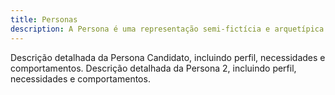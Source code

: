 ```yaml
---
title: Personas
description: A Persona é uma representação semi-fictícia e arquetípica do seu usuário ou cliente ideal, criada com base em dados reais e pesquisa. Ela engloba características como dados demográficos, objetivos, motivações, comportamentos e, mais importante, suas dores e necessidades.
---
```


<Cards>
    <Card
        href="/docs/sprint-1/entendimento-do-usuario/personas/persona-candidato"
        title="Persona Candidato"
    >
        Descrição detalhada da Persona Candidato, incluindo perfil, necessidades e comportamentos.
    </Card>
    <Card
        href="/docs/sprint-1/entendimento-do-usuario/personas/persona-2"
        title="Persona 2"
    >
        Descrição detalhada da Persona 2, incluindo perfil, necessidades e comportamentos.
    </Card>
</Cards>
